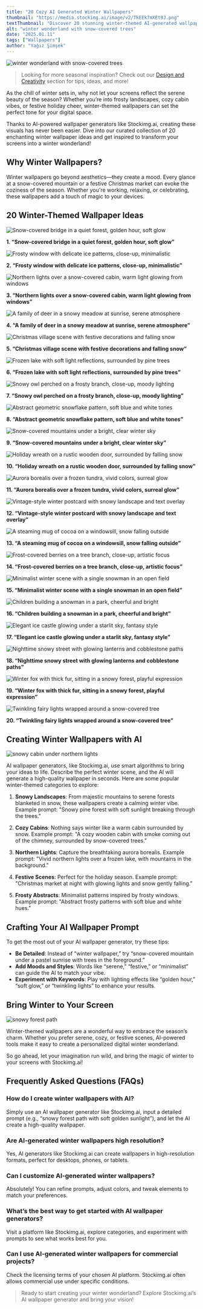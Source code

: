 ```yaml
---
title: "20 Cozy AI Generated Winter Wallpapers"
thumbnail: "https://media.stockimg.ai/image/v2/TkEEk7mXEt9J.png"
textThumbnail: "Discover 20 stunning winter-themed AI-generated wallpapers to bring the magic of the season to your screens. From snowy landscapes to cozy winter scenes, these wallpapers are perfect for creating a serene and festive atmosphere."
alt: "winter wonderland with snow-covered trees"
date: "2025.01.11"
tags: ["Wallpapers"]
author: "Yağız Şimşek"
---
```


![winter wonderland with snow-covered trees](https://media.stockimg.ai/image/v2/TkEEk7mXEt9J.png)

> Looking for more seasonal inspiration? Check out our [Design and Creativity](https://stockimg.ai/blog/design-and-creativity/) section for tips, ideas, and more!

As the chill of winter sets in, why not let your screens reflect the serene beauty of the season? Whether you’re into frosty landscapes, cozy cabin vibes, or festive holiday cheer, winter-themed wallpapers can set the perfect tone for your digital space. 

Thanks to AI-powered wallpaper generators like Stockimg.ai, creating these visuals has never been easier. Dive into our curated collection of 20 enchanting winter wallpaper ideas and get inspired to transform your screens into a winter wonderland!

## Why Winter Wallpapers?

Winter wallpapers go beyond aesthetics—they create a mood. Every glance at a snow-covered mountain or a festive Christmas market can evoke the coziness of the season. Whether you're working, relaxing, or celebrating, these wallpapers add a touch of magic to your devices.

## 20 Winter-Themed Wallpaper Ideas

![Snow-covered bridge in a quiet forest, golden hour, soft glow](https://media.stockimg.ai/image/v2/8I0uo4mBoRE_.png)  

**1. “Snow-covered bridge in a quiet forest, golden hour, soft glow”**

![Frosty window with delicate ice patterns, close-up, minimalistic](https://media.stockimg.ai/image/v2/6n9rIj438rta.png)  

**2. “Frosty window with delicate ice patterns, close-up, minimalistic”**

![Northern lights over a snow-covered cabin, warm light glowing from windows](https://media.stockimg.ai/image/v2/qAHLZqBzMwcQ.png)  

**3. “Northern lights over a snow-covered cabin, warm light glowing from windows”**

![A family of deer in a snowy meadow at sunrise, serene atmosphere](https://media.stockimg.ai/image/v2/uX6IHkexBo5y.png)  

**4. “A family of deer in a snowy meadow at sunrise, serene atmosphere”**

![Christmas village scene with festive decorations and falling snow](https://media.stockimg.ai/image/v2/AeNaxbcJ8O7l.png)  

**5. “Christmas village scene with festive decorations and falling snow”**

![Frozen lake with soft light reflections, surrounded by pine trees](https://media.stockimg.ai/image/v2/o0UMg-0WC0px.png)  

**6. “Frozen lake with soft light reflections, surrounded by pine trees”**

![Snowy owl perched on a frosty branch, close-up, moody lighting](https://media.stockimg.ai/image/v2/FyWBm5p6YDFS.png)  

**7. “Snowy owl perched on a frosty branch, close-up, moody lighting”**

![Abstract geometric snowflake pattern, soft blue and white tones](https://media.stockimg.ai/image/v2/6hU1i5Rm3byc.png)  

**8. “Abstract geometric snowflake pattern, soft blue and white tones”**

![Snow-covered mountains under a bright, clear winter sky](https://media.stockimg.ai/image/v2/HxaFbN5Z2on7.png)  

**9. “Snow-covered mountains under a bright, clear winter sky”**

![Holiday wreath on a rustic wooden door, surrounded by falling snow](https://media.stockimg.ai/image/v2/c6jFssfuJe3A.png)  

**10. “Holiday wreath on a rustic wooden door, surrounded by falling snow”**

![Aurora borealis over a frozen tundra, vivid colors, surreal glow](https://media.stockimg.ai/image/v2/utZCBjzSnfby.png)  

**11. “Aurora borealis over a frozen tundra, vivid colors, surreal glow”**

![Vintage-style winter postcard with snowy landscape and text overlay](https://media.stockimg.ai/image/v2/pyOzvO1nBUGs.png)  

**12. “Vintage-style winter postcard with snowy landscape and text overlay”**

![A steaming mug of cocoa on a windowsill, snow falling outside](https://media.stockimg.ai/image/v2/wcNDb8kSgCo4.png)  

**13. “A steaming mug of cocoa on a windowsill, snow falling outside”**

![Frost-covered berries on a tree branch, close-up, artistic focus](https://media.stockimg.ai/image/v2/CWqqGj5xXIEA.png)  

**14. “Frost-covered berries on a tree branch, close-up, artistic focus”**

![Minimalist winter scene with a single snowman in an open field](https://media.stockimg.ai/image/v2/zjzroDAnhdeE.png)  

**15. “Minimalist winter scene with a single snowman in an open field”**

![Children building a snowman in a park, cheerful and bright](https://media.stockimg.ai/image/v2/jvN64rvubcql.png)  

**16. “Children building a snowman in a park, cheerful and bright”**

![Elegant ice castle glowing under a starlit sky, fantasy style](https://media.stockimg.ai/image/v2/j_jFp6F8OeVP.png)  

**17. “Elegant ice castle glowing under a starlit sky, fantasy style”**

![Nighttime snowy street with glowing lanterns and cobblestone paths](https://media.stockimg.ai/image/v2/3TfQaz5EmvIt.png)  

**18. “Nighttime snowy street with glowing lanterns and cobblestone paths”**

![Winter fox with thick fur, sitting in a snowy forest, playful expression](https://media.stockimg.ai/image/v2/NOtXGLyClEiy.png)  

**19. “Winter fox with thick fur, sitting in a snowy forest, playful expression”**

![Twinkling fairy lights wrapped around a snow-covered tree](https://media.stockimg.ai/image/v2/Ob-dm7KZKwuY.png)  

**20. “Twinkling fairy lights wrapped around a snow-covered tree”**

## Creating Winter Wallpapers with AI

![snowy cabin under northern lights](https://media.stockimg.ai/image/v2/bvtS_T2wfWiJ.png)

AI wallpaper generators, like Stockimg.ai, use smart algorithms to bring your ideas to life. Describe the perfect winter scene, and the AI will generate a high-quality wallpaper in seconds. Here are some popular winter-themed categories to explore:

1. **Snowy Landscapes**: From majestic mountains to serene forests blanketed in snow, these wallpapers create a calming winter vibe. Example prompt: "Snowy pine forest with soft sunlight breaking through the trees."

2. **Cozy Cabins**: Nothing says winter like a warm cabin surrounded by snow. Example prompt: "A cozy wooden cabin with smoke coming out of the chimney, surrounded by snow-covered trees."

3. **Northern Lights**: Capture the breathtaking aurora borealis. Example prompt: "Vivid northern lights over a frozen lake, with mountains in the background."

4. **Festive Scenes**: Perfect for the holiday season. Example prompt: "Christmas market at night with glowing lights and snow gently falling."

5. **Frosty Abstracts**: Minimalist patterns inspired by frosty windows. Example prompt: "Abstract frosty patterns with soft blue and white hues."

## Crafting Your AI Wallpaper Prompt

To get the most out of your AI wallpaper generator, try these tips:
- **Be Detailed**: Instead of “winter wallpaper,” try “snow-covered mountain under a pastel sunrise with trees in the foreground.”
- **Add Moods and Styles**: Words like “serene,” “festive,” or “minimalist” can guide the AI to match your vibe.
- **Experiment with Keywords**: Play with lighting effects like “golden hour,” “soft glow,” or “twinkling lights” to enhance your results.

## Bring Winter to Your Screen

![snowy forest path](https://media.stockimg.ai/image/v2/ikqanBASGYVG.png)

Winter-themed wallpapers are a wonderful way to embrace the season’s charm. Whether you prefer serene, cozy, or festive scenes, AI-powered tools make it easy to create a personalized digital winter wonderland. 

So go ahead, let your imagination run wild, and bring the magic of winter to your screens with Stockimg.ai!

## Frequently Asked Questions (FAQs)

### How do I create winter wallpapers with AI?
Simply use an AI wallpaper generator like Stockimg.ai, input a detailed prompt (e.g., “snowy forest path with soft golden sunlight”), and let the AI create a high-quality wallpaper.

### Are AI-generated winter wallpapers high resolution?
Yes, AI generators like Stockimg.ai can create wallpapers in high-resolution formats, perfect for desktops, phones, or tablets.

### Can I customize AI-generated winter wallpapers?
Absolutely! You can refine prompts, adjust colors, and tweak elements to match your preferences.

### What’s the best way to get started with AI wallpaper generators?
Visit a platform like Stockimg.ai, explore categories, and experiment with prompts to see what works best for you.

### Can I use AI-generated winter wallpapers for commercial projects?
Check the licensing terms of your chosen AI platform. Stockimg.ai often allows commercial use under specific conditions.

> Ready to start creating your winter wonderland? Explore Stockimg.ai’s AI wallpaper generator and bring your vision!